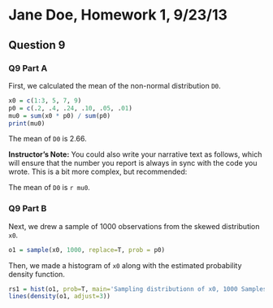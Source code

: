 **Jane Doe**, Homework 1, 9/23/13
=======================================
  
Question 9
-----------------------------------------

### Q9 Part A

First, we calculated the mean of the non-normal distribution `D0`. 
  
```r
x0 = c(1:3, 5, 7, 9)
p0 = c(.2, .4, .24, .10, .05, .01)
mu0 = sum(x0 * p0) / sum(p0)
print(mu0)
```

The mean of `D0` is 2.66.

**Instructor's Note:** You could also write your narrative text as follows, which will ensure that the number you report is always in sync with the code you wrote. This is a bit more complex, but recommended:

The mean of `D0` is `r mu0`.

### Q9 Part B 

Next, we drew a sample of 1000 observations from the skewed distribution `x0`.
  
```r
o1 = sample(x0, 1000, replace=T, prob = p0)
```

Then, we made a histogram of `x0` along with the estimated probability density function.

```r
rs1 = hist(o1, prob=T, main='Sampling distributionn of x0, 1000 Samples')
lines(density(o1, adjust=3))
```
